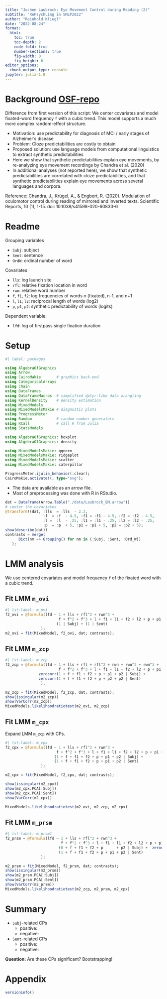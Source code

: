 ```yaml
---
title: "Jochen Laubrock: Eye Movement Control during Reading (2)"
subtitle: "RePsychLing in SMLP2022"
author: "Reinhold Kliegl"
date: "2022-08-24"
format: 
  html:
    toc: true
    toc-depth: 2
    code-fold: true
    number-sections: true
    fig-width: 8
    fig-height: 6
editor_options: 
  chunk_output_type: console
jupyter: julia-1.8
---
```


# Background  [OSF-repo](https://osf.io/bmvrx/)

Difference from first version of this script: We center covariates and model fixated-word frequency `f` with a cubic trend. This model supports a much more complex random-effect structure.

+  Motivation: use predictability for diagnosis of MCI / early stages of Alzheimer's disease
+ Problem: Cloze predictabilities are costly to obtain
+ Proposed solution: use language models from computational linguistics to extract synthetic predictabilities
+  Here we show that synthetic predictabilities explain eye movements, by re-analyzing eye movement recordings by Chandra et al. (2020)
+ In additional analyses (not reported here), we show that synthetic predictabilities are correlated with cloze predictabilities, and that synthetic predictabilities explain eye movements across several languages and corpora.

Reference: Chandra, J., Krügel, A., & Engbert, R. (2020). Modulation of oculomotor control during reading of mirrored and inverted texts. Scientific Reports, 10 (1), 1-15. doi: 10.1038/s41598-020-60833-6

# Readme 

Grouping variables

+ `Subj`: subject
+ `Sent`: sentence
+ `OrdW`: ordinal number of word

Covariates

+ `lls`: log launch site
+ `rfl`: relative fixation location in word
+ `rwn`: relative word number
+ `f`, `f1`, `f2`: log frequencies of words n (fixated), n-1, and n+1
+ `l`, `l1`, `l2`: reciprocal length  of words (log2) 
+ `p`, `p1`, `p2`: synthetic predictability of words (logits)

Dependent variable: 

+ `lfd`: log of firstpass single fixation duration

# Setup

```julia
#| label: packages

using AlgebraOfGraphics
using Arrow
using CairoMakie       # graphics back-end
using CategoricalArrays
using Chain
using DataFrames
using DataFrameMacros  # simplified dplyr-like data wrangling 
using KernelDensity    # density estimation
using MixedModels
using MixedModelsMakie # diagnostic plots
using ProgressMeter
using Random           # random number generators
using RCall            # call R from Julia
using StatsModels

using AlgebraOfGraphics: boxplot
using AlgebraOfGraphics: density

using MixedModelsMakie: qqnorm
using MixedModelsMakie: ridgeplot
using MixedModelsMakie: scatter
using MixedModelsMakie: caterpillar

ProgressMeter.ijulia_behavior(:clear);
CairoMakie.activate!(; type="svg");
```

+ The data are available as an arrow file. 
+ Most of preprocessing was done with R in RStudio.

```julia
dat = DataFrame(Arrow.Table("./data/Laubrock_EM.arrow"))
# center the covariates
@transform!(dat, :lls  = :lls  - 2.3,
                 :f  = :f  - 4.5, :f1 = :f1 - 4.5, :f2 = :f2 - 4.5,
                 :l =  :l  - .25, :l1 = :l1 - .25, :l2 = :l2 - .25,
                 :p  = :p  + 5, :p1 = :p1 + 5, :p2 = :p2 + 5);
show(describe(dat))
contrasts = merge(
      Dict(nm => Grouping() for nm in (:Subj, :Sent, :Ord_W))
   );
```

# LMM analysis

We use centered covariates and model frequency `f` of the fixated word with a cubic trend.

## Fit LMM `m_ovi`

```julia
#| lst-label: m_ovi
f2_ovi = @formula(lfd ~ 1 + lls + rfl^2 + rwn^3 +
                        f + f^2 + f^3 + l + f1 + l1 + f2 + l2 + p + p1 + p2 +
                       (1 | Subj) + (1 | Sent) 
                );
m2_ovi = fit(MixedModel, f2_ovi, dat; contrasts);
```

## Fit LMM `m_zcp`

```julia
#| lst-label: m_zcp
f2_zcp = @formula(lfd ~ 1 + lls + rfl + rfl^2 + rwn + rwn^2 + rwn^3 +
                        f + f^2 + f^3 + l + f1 + l1 + f2 + l2 + p + p1 + p2 +
               zerocorr(1 + f + f1 + f2 + p + p1 + p2 | Subj) + 
               zerocorr(1 + f + f1 + f2 + p + p2 + p2 | Sent) 
                );

m2_zcp = fit(MixedModel, f2_zcp, dat; contrasts);
show(issingular(m2_zcp))
show(VarCorr(m2_zcp))
MixedModels.likelihoodratiotest(m2_ovi, m2_zcp)
```

## Fit LMM `m_cpx`

Expand LMM `m_zcp` with CPs.

```julia
#| lst-label: m_cpx
f2_cpx = @formula(lfd ~ 1 + lls + rfl^2 + rwn^3 +
                       f + f^2 + f^3 + l + f1 + l1 + f2 + l2 + p + p1 + p2 +
                      (1 + f + f1 + f2 + p + p1 + p2 | Subj) + 
                      (1 + f + f1 + f2 + p + p1 + p2 | Sent) 
                );

m2_cpx = fit(MixedModel, f2_cpx, dat; contrasts);

show(issingular(m2_cpx))
show(m2_cpx.PCA[:Subj]) 
show(m2_cpx.PCA[:Sent])
show(VarCorr(m2_cpx))

MixedModels.likelihoodratiotest(m2_ovi, m2_zcp, m2_cpx)
```

## Fit LMM `m_prsm`

```julia
#| lst-label: m_prsm1
f2_prsm = @formula(lfd ~ 1 + lls + rfl^2 + rwn^3 +
                         f + f^2 + f^3 + l + f1 + l1 + f2 + l2 + p + p1 + p2 +
                        (0 + f + f1 + f2 + p      + p2 | Subj) +  zerocorr(1 + p1 | Subj) +
                        (1 + f + f1 + f2 + p + p1 + p2 | Sent) 
                );

m2_prsm = fit(MixedModel, f2_prsm, dat; contrasts);
show(issingular(m2_prsm))
show(m2_prsm.PCA[:Subj]) 
show(m2_prsm.PCA[:Sent])
show(VarCorr(m2_prsm))
MixedModels.likelihoodratiotest(m2_zcp, m2_prsm, m2_cpx)
```
 
# Summary

+ `Subj`-related CPs 
     + positive:
     + negative:
+ `Sent`-related CPs
     + positive:
     + negative: 

**Question:** Are these CPs significant?  Bootstrapping!

# Appendix

```julia
versioninfo()
```

